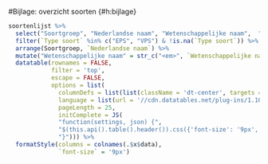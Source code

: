 
\appendix

#Bijlage: overzicht soorten {#h:bijlage}


```r

soortenlijst %>%
  select("Soortgroep", "Nederlandse naam", "Wetenschappelijke naam",  "Type soort", "Type monitoring", "Status meetnet/ inhaalslag") %>%
  filter(`Type soort` %in% c("EPS", "VPS") & !is.na(`Type soort`)) %>%
  arrange(Soortgroep, `Nederlandse naam`) %>%
  mutate("Wetenschappelijke naam" = str_c("<em>", `Wetenschappelijke naam`, "</em>")) %>%
  datatable(rownames = FALSE,
            filter = 'top',
            escape = FALSE,
            options = list(
              columnDefs = list(list(className = 'dt-center', targets = 3:5)),
              language = list(url = '//cdn.datatables.net/plug-ins/1.10.11/i18n/Dutch.json'),
              pageLength = 25,
              initComplete = JS(
              "function(settings, json) {",
              "$(this.api().table().header()).css({'font-size': '9px',  'color': 'black'});",
              "}"))) %>%
  formatStyle(columns = colnames(.$x$data), 
              `font-size` = '9px')
  
```

